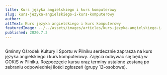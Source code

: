 ```yaml
---
title: Kurs języka angielskiego i kurs komputerowy
slug: kurs-jezyka-angielskiego-i-kurs-komputerowy
author:
altText: Kurs języka angielskiego i kurs komputerowy
featuredImage: ../../assets/images/articles/kurs-jezyka-angielskiego-i-kurs-komputerowy.jpg
published: 2020.7.3
---
```


##
Gminny Ośrodek Kultury i Sportu w Pilniku serdecznie zaprasza na kurs języka angielskiego i kurs komputerowy. Zajęcia odbywać się będą w GOKiS w Pilniku. Rozpoczęcie kursu oraz terminy ustalone zostaną po zebraniu odpowiedniej ilości zgłoszeń (grupy 12-osobowe).